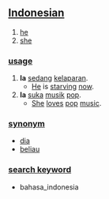 == [[Indonesian]] ==

# [[he]]
# [[she]]

=== [[usage]] ===
# '''Ia''' [[sedang]] [[lapar|kelaparan]].
#* [[he|He]] is [[starve|starving]] [[now]].
# '''Ia''' [[suka]] [[musik]] [[pop]].
#* [[she|She]] [[love]]s [[pop]] [[music]].

=== [[synonym]] ===
* [[dia]]
* [[beliau]]

=== [[search keyword]] ===
* bahasa_indonesia